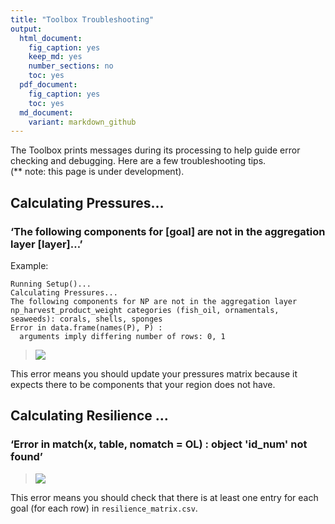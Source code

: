 ```yaml
---
title: "Toolbox Troubleshooting"
output: 
  html_document:
    fig_caption: yes
    keep_md: yes
    number_sections: no
    toc: yes
  pdf_document: 
    fig_caption: yes
    toc: yes
  md_document:
    variant: markdown_github
---
```


The Toolbox prints messages during its processing to help guide error checking and debugging. Here are a few troubleshooting tips.  
(\*\* note: this page is under development).

## Calculating Pressures...

### 'The following components for [goal] are not in the aggregation layer [layer]...'

Example:
```
Running Setup()...
Calculating Pressures...
The following components for NP are not in the aggregation layer np_harvest_product_weight categories (fish_oil, ornamentals, seaweeds): corals, shells, sponges
Error in data.frame(names(P), P) : 
  arguments imply differing number of rows: 0, 1
```  
  
  > ![](zfig_tblshoot_pressures.png)  
  
This error means you should update your pressures matrix because it expects there to be components that your region does not have.

## Calculating Resilience ... 

### 'Error in match(x, table, nomatch = OL) : object \'id_num\' not found'

  > ![](xfig_error_resil_mtx.png)  

This error means you should check that there is at least one entry for each goal (for each row) in `resilience_matrix.csv`.